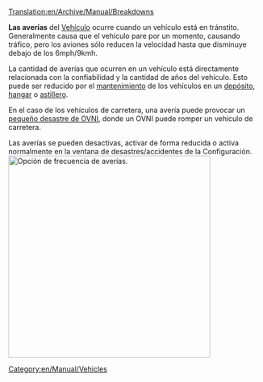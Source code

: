 [[Translation:en/Archive/Manual/Breakdowns]]

'''Las averías''' del [[es/Manual/Vehículos|Vehículo]] ocurre cuando un vehículo está en tránstito. Generalmente causa que el vehículo pare por un momento, causando tráfico, pero los aviones sólo reducen la velocidad hasta que disminuye debajo de los 6mph/9kmh.

La cantidad de averías que ocurren en un vehículo está directamente relacionada con la confiabilidad y la cantidad de años del vehículo. Esto puede ser reducido por el [[es/Manual/Mantenimiento|mantenimiento]] de los vehículos en un [[es/Manual/Depósitos|depósito]], [[es/Manual/Depósitos|hangar]] o [[es/Manual/Construir astilleros|astillero]].

En el caso de los vehículos de carretera, una avería puede provocar un [[es/Manual/Desastres|pequeño desastre de OVNI]], donde un OVNI puede romper un vehículo de carretera.

Las averías se pueden desactivas, activar de forma reducida o activa normalmente en la ventana de desastres/accidentes de la Configuración.
[[File:en/Archive/Manual/Settings/Accidentes OpenTTD.png|400px|thumb|Opción de frecuencia de averías.]]
[[Category:en/Manual/Vehicles]]